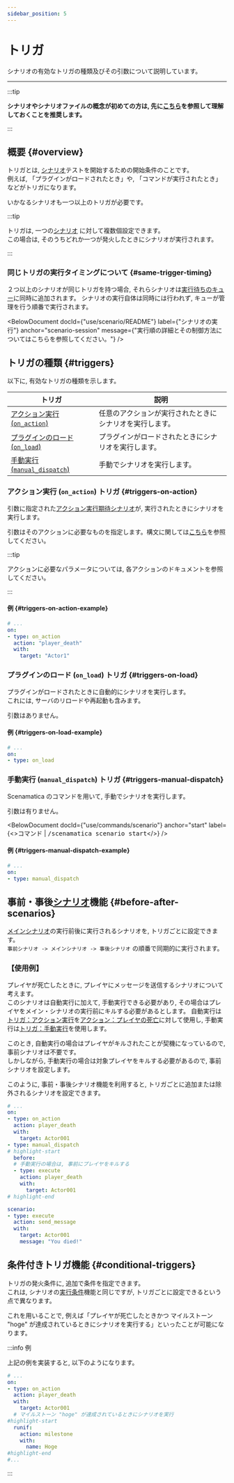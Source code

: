```yaml
---
sidebar_position: 5
---
```



# トリガ

シナリオの有効なトリガの種類及びその引数について説明しています。

---

:::tip

**シナリオやシナリオファイルの概念が初めての方は, 先に[こちら](.)を参照して理解しておくことを推奨します。**

:::

## 概要 {#overview}

トリガとは, [シナリオ](/docs/use/scenario/elements#scenario)テストを開始するための開始条件のことです。  
例えば, 「プラグインがロードされたとき」や, 「コマンドが実行されたとき」などがトリガになります。

いかなるシナリオも一つ以上のトリガが必要です。

:::tip

トリガは, 一つの[シナリオ](/docs/use/scenario/elements) に対して複数個設定できます。  
この場合は, そのうちどれか一つが発火したときにシナリオが実行されます。

:::

### 同じトリガの実行タイミングについて {#same-trigger-timing}

２つ以上のシナリオが同じトリガを持つ場合, それらシナリオは[実行待ちのキュー](/docs/use/scenario/#scenario-session)に同時に追加されます。
シナリオの実行自体は同時には行われず, キューが管理を行う順番で実行されます。  

<BelowDocument
  docId={"use/scenario/README"}
  label={"シナリオの実行"}
  anchor="scenario-session"
  message={"実行順の詳細とその制御方法についてはこちらを参照してください。"}
/>

## トリガの種類 {#triggers}

以下に, 有効なトリガの種類を示します。

| トリガ                                                   | 説明                           |
|-------------------------------------------------------|------------------------------|
| [アクション実行 (`on_action`)](#triggers-on-action)          | 任意のアクションが実行されたときにシナリオを実行します。 |
| [プラグインのロード (`on_load`)](#triggers-on-load)            | プラグインがロードされたときにシナリオを実行します。   |
| [手動実行 (`manual_dispatch`)](#triggers-manual-dispatch) | 手動でシナリオを実行します。               |


### アクション実行 (`on_action`) トリガ {#triggers-on-action}

引数に指定された[アクション実行期待シナリオ](/docs/use/scenario/elements#scenario-type-action-execution-expect)が, 実行されたときにシナリオを実行します。  

引数はそのアクションに必要なものを指定します。構文に関しては[こちら](/references/types#action)を参照してください。

:::tip

アクションに必要なパラメータについては, 各アクションのドキュメントを参照してください。

:::

#### 例 {#triggers-on-action-example}

```yaml showLineNumbers
# ...
on:
- type: on_action
  action: "player_death"
  with:
    target: "Actor1"
```

### プラグインのロード (`on_load`) トリガ {#triggers-on-load}

プラグインがロードされたときに自動的にシナリオを実行します。  
これには, サーバのリロードや再起動も含みます。

引数はありません。

#### 例 {#triggers-on-load-example}

```yaml showLineNumbers
# ...
on:
- type: on_load
```

### 手動実行 (`manual_dispatch`) トリガ {#triggers-manual-dispatch}

Scenamatica のコマンドを用いて, 手動でシナリオを実行します。

引数は有りません。

<BelowDocument docId={"use/commands/scenario"}
               anchor="start"
               label={<>コマンド | <kbd>/scenamatica scenario start</kbd></>}
/>

#### 例 {#triggers-manual-dispatch-example}

```yaml showLineNumbers
# ...
on:
- type: manual_dispatch
```

## 事前・事後[シナリオ](/docs/use/scenario/elements#scenario)機能 {#before-after-scenarios}

[メインシナリオ](/docs/use/scenario/elements#scenario)の実行前後に実行されるシナリオを, トリガごとに設定できます。  
`事前シナリオ -> メインシナリオ -> 事後シナリオ` の順番で同期的に実行されます。

### 【使用例】

プレイヤが死亡したときに, プレイヤにメッセージを送信するシナリオについて考えます。  
このシナリオは自動実行に加えて, 手動実行できる必要があり, その場合はプレイヤをメイン・シナリオの実行前にキルする必要があるとします。
自動実行は[トリガ：アクション実行](#triggers-on-action)を[アクション：プレイヤの死亡](/references/actions/players/player_death)に対して使用し,
手動実行は[トリガ：手動実行](#triggers-manual-dispatch)を使用します。

このとき, 自動実行の場合はプレイヤがキルされたことが契機になっているので, 事前シナリオは不要です。  
しかしながら, 手動実行の場合は対象プレイヤをキルする必要があるので, 事前シナリオを設定します。

このように, 事前・事後シナリオ機能を利用すると, トリガごとに追加または除外されるシナリオを設定できます。

```yaml showLineNumbers
# ...
on:
- type: on_action
  action: player_death
  with:
    target: Actor001
- type: manual_dispatch
# highlight-start
  before:
  # 手動実行の場合は, 事前にプレイヤをキルする
  - type: execute
    action: player_death
    with:
      target: Actor001
# highlight-end

scenario:
- type: execute
  action: send_message
  with:
    target: Actor001
    message: "You died!"
```

## 条件付きトリガ機能 {#conditional-triggers}

トリガの発火条件に, 追加で条件を指定できます。  
これは, シナリオの[実行条件](/docs/use/scenario/elements#conditional-execution)機能と同じですが, トリガごとに設定できるという点で異なります。  

これを用いることで, 例えば「プレイヤが死亡したときかつ マイルストーン "hoge" が達成されているときにシナリオを実行する」といったことが可能になります。

:::info 例

上記の例を実装すると, 以下のようになります。

```yaml showLineNumbers
# ...
on:
- type: on_action
  action: player_death
  with:
    target: Actor001
  # マイルストーン "hoge" が達成されているときにシナリオを実行
#highlight-start
  runif:
    action: milestone
    with:
      name: Hoge
#highlight-end
#...
```

:::
